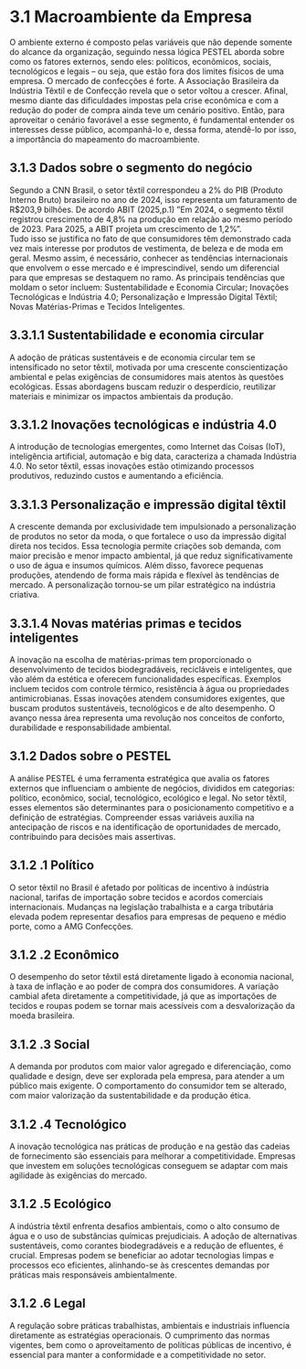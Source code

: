 # 3.1 Macroambiente da Empresa 
O ambiente externo é composto pelas variáveis que não depende somente do alcance da organização, seguindo nessa lógica PESTEL aborda sobre como os fatores externos, sendo eles: políticos, econômicos, sociais, tecnológicos e legais – ou seja, que estão fora dos limites físicos de uma empresa. O mercado de confecções é forte. A Associação Brasileira da Indústria Têxtil e de Confecção revela que o setor voltou a crescer.
Afinal, mesmo diante das dificuldades impostas pela crise econômica e com a redução do poder de compra ainda teve um cenário positivo. Então, para aproveitar o cenário favorável a esse segmento, é fundamental entender os interesses desse público, acompanhá-lo e, dessa forma, atendê-lo por isso, a importância do mapeamento do macroambiente.

## 3.1.3 Dados sobre o segmento do negócio 
Segundo a CNN Brasil, o setor têxtil correspondeu a 2% do PIB (Produto Interno Bruto) brasileiro no ano de 2024, isso representa um faturamento de R$203,9 bilhões.
De acordo ABIT (2025,p.1) ”Em 2024, o segmento têxtil registrou crescimento de 4,8% na produção em relação ao mesmo período de 2023. Para 2025, a ABIT projeta um crescimento de 1,2%”.  
Tudo isso se justifica no fato de que consumidores têm demonstrado cada vez mais interesse por produtos de vestimenta, de beleza e de moda em geral. Mesmo assim, é necessário, conhecer as tendências internacionais que envolvem o esse mercado e é imprescindível, sendo um diferencial para que empresas se destaquem no ramo. 
As principais tendências que moldam o setor incluem: Sustentabilidade e Economia Circular; Inovações Tecnológicas e Indústria 4.0; Personalização e Impressão Digital Têxtil; Novas Matérias-Primas e Tecidos Inteligentes.

## 3.3.1.1 Sustentabilidade e economia circular
A adoção de práticas sustentáveis e de economia circular tem se intensificado no setor têxtil, motivada por uma crescente conscientização ambiental e pelas exigências de consumidores mais atentos às questões ecológicas. Essas abordagens buscam reduzir o desperdício, reutilizar materiais e minimizar os impactos ambientais da produção. 

## 3.3.1.2 Inovações tecnológicas e indústria 4.0
A introdução de tecnologias emergentes, como Internet das Coisas (IoT), inteligência artificial, automação e big data, caracteriza a chamada Indústria 4.0. No setor têxtil, essas inovações estão otimizando processos produtivos, reduzindo custos e aumentando a eficiência.

## 3.3.1.3 Personalização e impressão digital têxtil
A crescente demanda por exclusividade tem impulsionado a personalização de produtos no setor da moda, o que fortalece o uso da impressão digital direta nos tecidos. Essa tecnologia permite criações sob demanda, com maior precisão e menor impacto ambiental, já que reduz significativamente o uso de água e insumos químicos. Além disso, favorece pequenas produções, atendendo de forma mais rápida e flexível às tendências de mercado. A personalização tornou-se um pilar estratégico na indústria criativa.

## 3.3.1.4 Novas matérias primas e tecidos inteligentes
A inovação na escolha de matérias-primas tem proporcionado o desenvolvimento de tecidos biodegradáveis, recicláveis e inteligentes, que vão além da estética e oferecem funcionalidades específicas. Exemplos incluem tecidos com controle térmico, resistência à água ou propriedades antimicrobianas. Essas inovações atendem consumidores exigentes, que buscam produtos sustentáveis, tecnológicos e de alto desempenho. O avanço nessa área representa uma revolução nos conceitos de conforto, durabilidade e responsabilidade ambiental.

## 3.1.2  Dados sobre o PESTEL 
A análise PESTEL é uma ferramenta estratégica que avalia os fatores externos que influenciam o ambiente de negócios, divididos em categorias: político, econômico, social, tecnológico, ecológico e legal. No setor têxtil, esses elementos são determinantes para o posicionamento competitivo e a definição de estratégias. Compreender essas variáveis auxilia na antecipação de riscos e na identificação de oportunidades de mercado, contribuindo para decisões mais assertivas.

## 3.1.2 .1 Político
O setor têxtil no Brasil é afetado por políticas de incentivo à indústria nacional, tarifas de importação sobre tecidos e acordos comerciais internacionais. Mudanças na legislação trabalhista e a carga tributária elevada podem representar desafios para empresas de pequeno e médio porte, como a AMG Confecções.

## 3.1.2 .2 Econômico
O desempenho do setor têxtil está diretamente ligado à economia nacional, à taxa de inflação e ao poder de compra dos consumidores. A variação cambial afeta diretamente a competitividade, já que as importações de tecidos e roupas podem se tornar mais acessíveis com a desvalorização da moeda brasileira.

## 3.1.2 .3 Social
A demanda por produtos com maior valor agregado e diferenciação, como qualidade e design, deve ser explorada pela empresa, para atender a um público mais exigente. O comportamento do consumidor tem se alterado, com maior valorização da sustentabilidade e da produção ética.

## 3.1.2 .4 Tecnológico
A inovação tecnológica nas práticas de produção e na gestão das cadeias de fornecimento são essenciais para melhorar a competitividade. Empresas que investem em soluções tecnológicas conseguem se adaptar com mais agilidade às exigências do mercado.

## 3.1.2 .5 Ecológico
A indústria têxtil enfrenta desafios ambientais, como o alto consumo de água e o uso de substâncias químicas prejudiciais. A adoção de alternativas sustentáveis, como corantes biodegradáveis e a redução de efluentes, é crucial. Empresas podem se beneficiar ao adotar tecnologias limpas e processos eco eficientes, alinhando-se às crescentes demandas por práticas mais responsáveis ambientalmente.

## 3.1.2 .6 Legal
A regulação sobre práticas trabalhistas, ambientais e industriais influencia diretamente as estratégias operacionais. O cumprimento das normas vigentes, bem como o aproveitamento de políticas públicas de incentivo, é essencial para manter a conformidade e a competitividade no setor.
